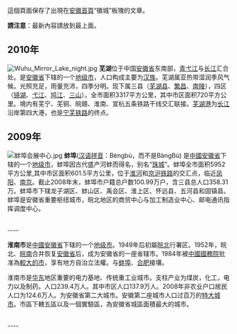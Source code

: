 這個頁面保存了出現在[[Portal:安徽|安徽首頁]]“徽城”板塊的文章。

'''請注意'''：最新內容請放到最上面。
==2010年==
[[File:Wuhu_Mirror_Lake_night.jpg|left]]
'''芜湖'''位于中国[[安徽省|安徽省]]东南部，[[青弋江|青弋江]]与[[长江|长江]]汇合处。是[[安徽省|安徽省]]下辖的一个[[地级市|地级市]]，人口构成主要为[[汉族|汉族]]。芜湖属亚热带湿润季风气候。光照充足，雨量充沛，四季分明。现下属三县（[[芜湖县|芜湖县]]、[[繁昌|繁昌]]、[[南陵|南陵]]），四区（[[镜湖|镜湖]]、[[弋江|弋江]]、[[鸠江|鸠江]]、[[三山|三山]]）。全市面积3317平方公里，其中市区面积720平方公里。境内有芜宁、芜铜、皖赣、淮南、宣杭五条铁路干线交汇联接。[[芜湖港|芜湖港]]为[[长江|长江]]沿岸第四大港，也是[[宁芜铁路|宁芜铁路]]的终点。

==2009年==
[[File:蚌埠会展中心.jpg|left]]
'''蚌埠'''([[汉语拼音|汉语拼音]]：Bèngbù，而不是BàngBù) 是[[中國|中國]][[安徽省|安徽省]]下辖的一个[[地级市|地级市]]，蚌埠因古代盛产河蚌而得名，别名“[[珠城|珠城]]”。蚌埠全市面积5952平方公里,其中市区面积601.5平方公里，位于[[淮河|淮河]]和[[京沪铁路|京沪铁路]]的交汇点，临近[[凤阳|凤阳]]、[[南京|南京]]。截止2008年末，蚌埠市户籍总户数100.99万户，含三县总人口358.31万。蚌埠市下辖龙子湖区、蚌山区、禹会区、淮上区、怀远县、五河县和固镇县。蚌埠是安徽省重要枢纽城市，皖北地区的商贸中心与加工制造业中心、邮电通讯指挥调度中心。

<br clear=all>
----


'''淮南市'''是[[中國|中國]][[安徽省|安徽省]]下辖的一个[[地级市|地级市]]。1949年后初屬[[皖北|皖北]]行署区。1952年，皖北、[[皖南|皖南]]合并恢复[[安徽省|安徽省]]后，成为安徽省的一座省辖市。1984年被[[中國|中國]][[中华人民共和国国务院|國務院]]批准為[[較大的市|較大的市]]，享有地方自治立法權。与[[蚌埠|蚌埠]]、[[合肥|合肥]]接壤。

淮南市是[[华东|华东]]地区重要的电力基地、传统重工业城市。支柱产业为煤炭，化工，电力以及制药。人口239.4万人。其中市区人口137.9万人。2008年非农业户口居民人口为124.6万人。为安徽省第二大城市。安徽第二座城市人口过百万的[[特大城市|特大城市]]。市區下轄五區以及一個實驗區，為安徽省城區面積最大的城市。

<br clear=all>
----